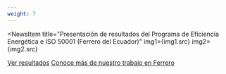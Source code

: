 ```yaml
---
weight: 7
---
```



<NewsItem
  title="Presentación de resultados del Programa de Eficiencia Energética e ISO 50001 (Ferrero del Ecuador)"
  img1={img1.src}
  img2={img2.src}
>
  <a class="button blue-background  blue-background-hoover" href={doc.src}>Ver resultados</a>
  <a class="button blue-background  blue-background-hoover" href="/proyectos/ferrero">Conoce más de nuestro trabajo en Ferrero</a>
</NewsItem>
